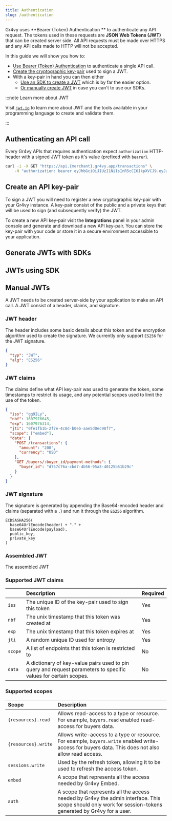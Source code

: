 ```yaml
---
title: Authentication
slug: /authentication
---
```


Gr4vy uses **Bearer (Token) Authentication ** to authenticate any API request.
The tokens used in these requests are **JSON Web Tokens (JWT)** that can be
created server side. All API requests must be made over HTTPS and any API calls
made to HTTP will not be accepted.

In this guide we will show you how to:

- [Use Bearer (Token) Authentication](#authenticate-an-api-call) to authenticate
  a single API call.
- [Create the cryptographic key-pair](#create-an-api-key-pair) used to sign a
  JWT.
- With a key-pair in hand you can then either
  - [Use an SDK to create a JWT](#jwts-using-sdks) which is by far the easier
    option.
  - [Or manually create JWT](#manual-jwts) in case you can't to use our SDKs.

:::note Learn more about JWT

Visit [`jwt.io`](https://jwti.io) to learn more about JWT and the tools
available in your programming language to create and validate them.

:::

## Authenticating an API call

Every Gr4vy APIs that requires authentication expect `authorization` HTTP-header
with a signed JWT token as it's value (prefixed with `bearer`).

```bash {2}
curl -i -X GET "https://api.{merchant}.gr4vy.app/transactions" \
    -H "authorization: bearer eyJhbGciOiJIUzI1NiIsInR5cCI6IkpXVCJ9.eyJzdWIiOiIxMjM0NTY3ODkwIiwibmFtZSI6IkpvaG4gRG9lIiwiaWF0IjoxNTE2MjM5MDIyfQ.SflKxwRJSMeKKF2QT4fwpMeJf36POk6yJV_adQssw5c"
```

## Create an API key-pair

To sign a JWT you will need to register a new cryptographic key-pair with your
Gr4vy instance. A key-pair consist of the public and a private keys that will be
used to sign (and subsequently verify) the JWT.

To create a new API key-pair visit the **Integrations** panel in your admin
console and generate and download a new API key-pair. You can store the key-pair
with your code or store it in a secure environment accessible to your
application.

## Generate JWTs with SDKs

## JWTs using SDK

## Manual JWTs

A JWT needs to be created server-side by your application to make an API call. A
JWT consist of a header, claims, and signature.

### JWT header

The header includes some basic details about this token and the encryption
algorithm used to create the signature. We currently only support `ES256` for
the JWT signature.

```json title="Header"
{
  "typ": "JWT",
  "alg": "ES256"
}
```

### JWT claims

The claims define what API key-pair was used to generate the token, some
timestamps to restrict its usage, and any potential scopes used to limit the use
of the token.

```json title="Claims"
{
  "iss": "gg9ILy",
  "nbf": 1607976645,
  "exp": 1607976314,
  "jti": "0fe1fb1b-2f7e-4c8d-b0eb-aae5d0ec98f7",
  "scope": ["embed"],
  "data": {
    "POST /transactions": {
      "amount": "200",
      "currency": "USD"
    },
    "GET /buyers/:buyer_id/payment-methods": {
      "buyer_id": "d757c76a-cbd7-4b56-95a3-40125b51b29c"
    }
  }
}
```

### JWT signature

The signature is generated by appending the Base64-encoded header and claims
(separated with a `.`) and run it through the `ES256` algorithm.

```
ECDSASHA256(
  base64UrlEncode(header) + "." +
  base64UrlEncode(payload),
  public_key,
  private_key
)
```

### Assembled JWT

The assembled JWT

### Supported JWT claims

|         | Description                                                                                                     | Required |
| ------- | :-------------------------------------------------------------------------------------------------------------- | :------- |
| `iss`   | The unique ID of the key-pair used to sign this token                                                           | Yes      |
| `nbf`   | The unix timestamp that this token was created at                                                               | Yes      |
| `exp`   | The unix timestamp that this token expires at                                                                   | Yes      |
| `jti`   | A random unique ID used for entropy                                                                             | Yes      |
| `scope` | A list of endpoints that this token is restricted to                                                            | No       |
| `data`  | A dictionary of key-value pairs used to pin query and request parameters to specific values for certain scopes. | No       |

### Supported scopes

| Scope               | Description                                                                                                                                               |
| :------------------ | :-------------------------------------------------------------------------------------------------------------------------------------------------------- |
| `{resources}.read`  | Allows read-access to a type or resource. For example, `buyers.read` enabled read-access for buyers data.                                                 |
| `{resources}.write` | Allows write-access to a type or resource. For example, `buyers.write` enabled write-access for buyers data. This does not also allow read access.        |
| `sessions.write`    | Used by the refresh token, allowing it to be used to refresh the access token.                                                                            |
| `embed`             | A scope that represents all the access needed by Gr4vy Embed.                                                                                             |
| `auth`              | A scope that represents all the access needed by Gr4vy the admin interface. This scope should only work for session-tokens generated by Gr4vy for a user. |
